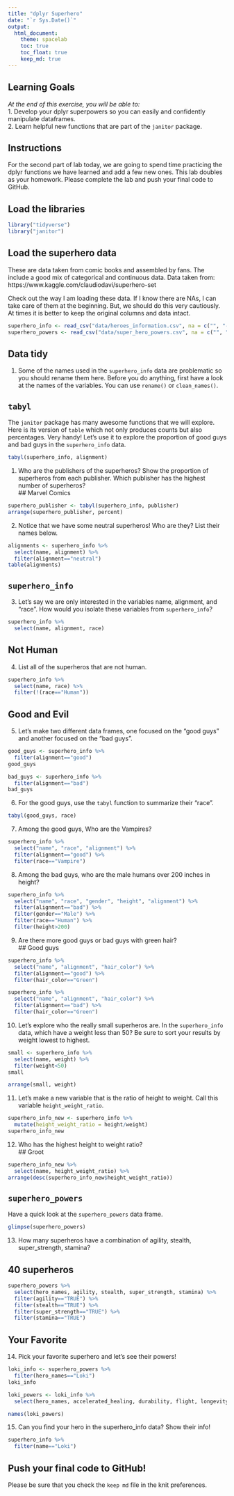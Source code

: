 ```yaml
---
title: "dplyr Superhero"
date: "`r Sys.Date()`"
output:
  html_document: 
    theme: spacelab
    toc: true
    toc_float: true
    keep_md: true
---
```


## Learning Goals  
*At the end of this exercise, you will be able to:*    
1. Develop your dplyr superpowers so you can easily and confidently manipulate dataframes.  
2. Learn helpful new functions that are part of the `janitor` package.  

## Instructions
For the second part of lab today, we are going to spend time practicing the dplyr functions we have learned and add a few new ones. This lab doubles as your homework. Please complete the lab and push your final code to GitHub.  

## Load the libraries
```r
library("tidyverse")
library("janitor")
```

## Load the superhero data
These are data taken from comic books and assembled by fans. The include a good mix of categorical and continuous data.  Data taken from: https://www.kaggle.com/claudiodavi/superhero-set  

Check out the way I am loading these data. If I know there are NAs, I can take care of them at the beginning. But, we should do this very cautiously. At times it is better to keep the original columns and data intact.  
```r
superhero_info <- read_csv("data/heroes_information.csv", na = c("", "-99", "-")) %>% clean_names()
superhero_powers <- read_csv("data/super_hero_powers.csv", na = c("", "-99", "-")) %>% clean_names()
```

## Data tidy
1. Some of the names used in the `superhero_info` data are problematic so you should rename them here. Before you do anything, first have a look at the names of the variables. You can use `rename()` or `clean_names()`.    


## `tabyl`
The `janitor` package has many awesome functions that we will explore. Here is its version of `table` which not only produces counts but also percentages. Very handy! Let's use it to explore the proportion of good guys and bad guys in the `superhero_info` data.  
```r
tabyl(superhero_info, alignment)
```

1. Who are the publishers of the superheros? Show the proportion of superheros from each publisher. Which publisher has the highest number of superheros?    
## Marvel Comics

```r
superhero_publisher <- tabyl(superhero_info, publisher)
arrange(superhero_publisher, percent)
```


2. Notice that we have some neutral superheros! Who are they? List their names below.  

```r
alignments <- superhero_info %>% 
  select(name, alignment) %>% 
  filter(alignment=="neutral")
table(alignments)
```


## `superhero_info`
3. Let's say we are only interested in the variables name, alignment, and "race". How would you isolate these variables from `superhero_info`?

```r
superhero_info %>% 
  select(name, alignment, race)
```


## Not Human
4. List all of the superheros that are not human.

```r
superhero_info %>% 
  select(name, race) %>% 
  filter(!(race=="Human"))
```



## Good and Evil
5. Let's make two different data frames, one focused on the "good guys" and another focused on the "bad guys".

```r
good_guys <- superhero_info %>% 
  filter(alignment=="good")
good_guys
```


```r
bad_guys <- superhero_info %>% 
  filter(alignment=="bad")
bad_guys
```


6. For the good guys, use the `tabyl` function to summarize their "race".

```r
tabyl(good_guys, race)
```


7. Among the good guys, Who are the Vampires?

```r
superhero_info %>% 
  select("name", "race", "alignment") %>% 
  filter(alignment=="good") %>% 
  filter(race=="Vampire")
```


8. Among the bad guys, who are the male humans over 200 inches in height?

```r
superhero_info %>% 
  select("name", "race", "gender", "height", "alignment") %>% 
  filter(alignment=="bad") %>% 
  filter(gender=="Male") %>% 
  filter(race=="Human") %>% 
  filter(height>200)
```


9. Are there more good guys or bad guys with green hair?    
## Good guys

```r
superhero_info %>%
  select("name", "alignment", "hair_color") %>% 
  filter(alignment=="good") %>% 
  filter(hair_color=="Green")
```

```r
superhero_info %>% 
  select("name", "alignment", "hair_color") %>% 
  filter(alignment=="bad") %>% 
  filter(hair_color=="Green")
```


10. Let's explore who the really small superheros are. In the `superhero_info` data, which have a weight less than 50? Be sure to sort your results by weight lowest to highest.  

```r
small <- superhero_info %>% 
  select(name, weight) %>% 
  filter(weight<50)
small
```

```r
arrange(small, weight)
```


11. Let's make a new variable that is the ratio of height to weight. Call this variable `height_weight_ratio`.   

```r
superhero_info_new <- superhero_info %>% 
  mutate(height_weight_ratio = height/weight)
superhero_info_new
```


12. Who has the highest height to weight ratio?   
## Groot

```r
superhero_info_new %>% 
  select(name, height_weight_ratio) %>% 
arrange(desc(superhero_info_new$height_weight_ratio))
```


## `superhero_powers`
Have a quick look at the `superhero_powers` data frame.  

```r
glimpse(superhero_powers)
```


13. How many superheros have a combination of agility, stealth, super_strength, stamina?  

## 40 superheros
```r
superhero_powers %>% 
  select(hero_names, agility, stealth, super_strength, stamina) %>% 
  filter(agility=="TRUE") %>% 
  filter(stealth=="TRUE") %>% 
  filter(super_strength=="TRUE") %>% 
  filter(stamina=="TRUE")
```


## Your Favorite
14. Pick your favorite superhero and let's see their powers!  

```r
loki_info <- superhero_powers %>%
  filter(hero_names=="Loki")
loki_info
```

```r
loki_powers <- loki_info %>% 
  select(hero_names, accelerated_healing, durability, flight, longevity, intelligence, super_strength, stamina, energy_beams, magic, shapeshifting)
```

```r
names(loki_powers)
```


15. Can you find your hero in the superhero_info data? Show their info!

```r
superhero_info %>%
  filter(name=="Loki")
```
## Push your final code to GitHub!
Please be sure that you check the `keep md` file in the knit preferences.  